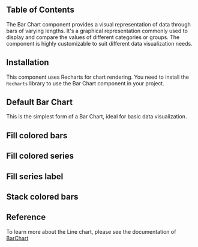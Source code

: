 
## Table of Contents

The Bar Chart component provides a visual representation of data through bars of varying lengths. It's a graphical representation commonly used to display and compare the values of different categories or groups. The component is highly customizable to suit different data visualization needs.

## Installation

This component uses Recharts for chart rendering. You need to install the `Recharts` library to use the Bar Chart component in your project.

<CodeHighlight code={rechartsInstall} />

## Default Bar Chart

This is the simplest form of a Bar Chart, ideal for basic data visualization.

<CodeHighlightPreview code={DefaultBarChartCode}>
  <DefaultBarChart />
</CodeHighlightPreview>

## Fill colored bars

<CodeHighlightPreview code={FillColoredBarCode}>
  <FillColoredBar />
</CodeHighlightPreview>

## Fill colored series

<CodeHighlightPreview code={FillColoredSeriesCode}>
  <FillColoredSeries />
</CodeHighlightPreview>

## Fill series label

<CodeHighlightPreview code={FillBarLabelCode}>
  <FillBarLabel />
</CodeHighlightPreview>

## Stack colored bars

<CodeHighlightPreview code={StackBarCode}>
  <StackBar />
</CodeHighlightPreview>

## Reference

To learn more about the Line chart, please see the documentation of [BarChart](https://recharts.org/en-US/examples/TinyBarChart)
